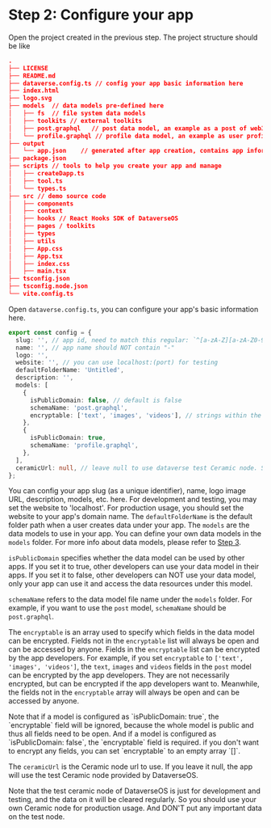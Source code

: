 
# Step 2: Configure your app

Open the project created in the previous step. The project structure should be like

```json
.
├── LICENSE
├── README.md
├── dataverse.config.ts // config your app basic information here
├── index.html
├── logo.svg
├── models  // data models pre-defined here
│   ├── fs  // file system data models
│   ├── toolkits // external toolkits
│   ├── post.graphql   // post data model, an example as a post of web3 social app
│   └── profile.graphql // profile data model, an example as user profile of web3 social
├── output
│   └── app.json    // generated after app creation, contains app information
├── package.json
├── scripts // tools to help you create your app and manage
│   ├── createDapp.ts
│   ├── tool.ts
│   └── types.ts
├── src // demo source code
│   ├── components
│   ├── context
│   ├── hooks // React Hooks SDK of DataverseOS
│   ├── pages / toolkits
│   ├── types
│   ├── utils
│   ├── App.css
│   ├── App.tsx
│   ├── index.css
│   ├── main.tsx
├── tsconfig.json
├── tsconfig.node.json
└── vite.config.ts
```

Open `dataverse.config.ts`, you can configure your app's basic information here.

```typescript
export const config = {
  slug: '', // app id, need to match this regular: `^[a-zA-Z][a-zA-Z0-9_]*$`
  name: '', // app name should NOT contain "-"
  logo: '',
  website: '', // you can use localhost:(port) for testing
  defaultFolderName: 'Untitled',
  description: '',
  models: [
    {
      isPublicDomain: false, // default is false
      schemaName: 'post.graphql',
      encryptable: ['text', 'images', 'videos'], // strings within the schema and within the array represent fields that may be encrypted, while fields within the schema but not within the array represent fields that will definitely not be encrypted
    },
    {
      isPublicDomain: true,
      schemaName: 'profile.graphql',
    },
  ],
  ceramicUrl: null, // leave null to use dataverse test Ceramic node. Set to {Your Ceramic node Url} for mainnet, should start with "https://".
};
```

You can config your app slug (as a unique identifier), name, logo image URL, description,
models, etc. here. For development and testing, you may set the website to 'localhost'.
For production usage, you should set the website to your app's domain name. The `defaultFolderName`
is the default folder path when a user creates data under your app.
The `models` are the data models to use in your app. You can define your own data models in the `models` folder.
For more info about data models, please refer to [Step 3](#step-3-customize-data-models).

`isPublicDomain` specifies whether the data model can be used by other apps. If you set it to true, other developers
can use your data model in their apps. If you set it to false, other developers can NOT use your data model, only
your app can use it and access the data resources under this model.

`schemaName` refers to the data model file name under the `models` folder. For example, if you want to use the `post` model,
`schemaName` should be `post.graphql`.

The `encryptable` is an array used to specify which fields in the data model can be encrypted. Fields not in the `encryptable` list
will always be open and can be accessed by anyone. Fields in the `encryptable` list can be encrypted by the app developers.
For example, if you set `encryptable` to `['text', 'images', 'videos']`, the `text`, `images` and `videos` fields in the `post` model
can be encrypted by the app developers. They are not necessarily encrypted, but can be encrypted if the app developers want to.
Meanwhile, the fields not in the `encryptable` array will always be open and can be accessed by anyone.

<Callout type="info">
  Note that if a model is configured as `isPublicDomain: true`, the
  `encryptable` field will be ignored, because the whole model is public and
  thus all fields need to be open. And if a model is configured as
  `isPublicDomain: false`, the `encryptable` field is required. if you don't
  want to encrypt any fields, you can set `encryptable` to an empty array `[]`.
</Callout>

The `ceramicUrl` is the Ceramic node url to use. If you leave it null, the app will use the test Ceramic node
provided by DataverseOS.

<Callout>
  Note that the test ceramic node of DataverseOS is just for development and
  testing, and the data on it will be cleared regularly. So you should use your
  own Ceramic node for production usage. And DON'T put any important data on
  the test node.
</Callout>
